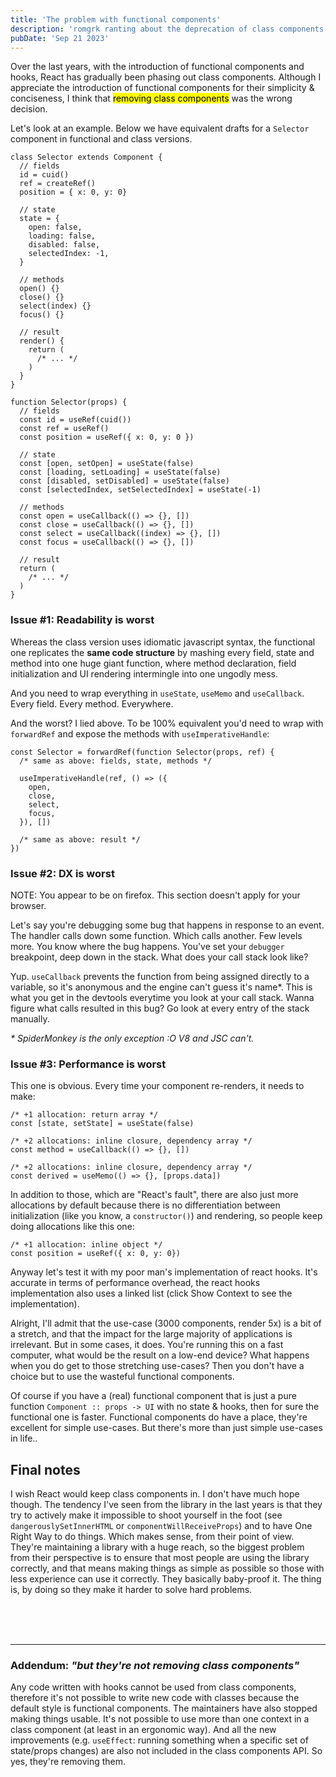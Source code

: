 ```yaml
---
title: 'The problem with functional components'
description: 'romgrk ranting about the deprecation of class components'
pubDate: 'Sep 21 2023'
---
```



Over the last years, with the introduction of functional components and hooks, React has gradually been phasing out class components. Although I appreciate the introduction of functional components for their simplicity & conciseness, I think that <mark title="read the addendum">removing class components</mark> was the wrong decision.

Let's look at an example. Below we have equivalent drafts for a `Selector` component in functional and class versions.

<div class="row mb-1">

```tsx
class Selector extends Component {
  // fields
  id = cuid()
  ref = createRef()
  position = { x: 0, y: 0}

  // state
  state = {
    open: false,
    loading: false,
    disabled: false,
    selectedIndex: -1,
  }

  // methods
  open() {}
  close() {}
  select(index) {}
  focus() {}

  // result
  render() {
    return (
      /* ... */
    )
  }
}
```

```tsx
function Selector(props) {
  // fields
  const id = useRef(cuid())
  const ref = useRef()
  const position = useRef({ x: 0, y: 0 })

  // state
  const [open, setOpen] = useState(false)
  const [loading, setLoading] = useState(false)
  const [disabled, setDisabled] = useState(false)
  const [selectedIndex, setSelectedIndex] = useState(-1)

  // methods
  const open = useCallback(() => {}, [])
  const close = useCallback(() => {}, [])
  const select = useCallback((index) => {}, [])
  const focus = useCallback(() => {}, [])

  // result
  return (
    /* ... */
  )
}
```

</div>

### Issue #1: Readability is worst

Whereas the class version uses idiomatic javascript syntax, the functional one replicates the **same code structure** by mashing every field, state and method into one huge giant function, where method declaration, field initialization and UI rendering intermingle into one ungodly mess.

And you need to wrap everything in `useState`, `useMemo` and `useCallback`. Every field. Every method. Everywhere.

And the worst? I lied above. To be 100% equivalent you'd need to wrap with `forwardRef` and expose the methods with `useImperativeHandle`:

```tsx
const Selector = forwardRef(function Selector(props, ref) {
  /* same as above: fields, state, methods */

  useImperativeHandle(ref, () => ({
    open,
    close,
    select,
    focus,
  }), [])

  /* same as above: result */
})

```

### Issue #2: DX is worst

<div class="if-firefox text-warning">NOTE: You appear to be on firefox. This section doesn't apply for your browser.</div>

Let's say you're debugging some bug that happens in response to an event. The handler calls down some function. Which calls another. Few levels more. You know where the bug happens. You've set your `debugger` breakpoint, deep down in the stack. What does your call stack look like?

<ExampleStack client:load />

Yup. `useCallback` prevents the function from being assigned directly to a variable, so it's anonymous and the engine can't guess it's name*. This is what you get in the devtools everytime you look at your call stack. Wanna figure what calls resulted in this bug? Go look at every entry of the stack manually.

*\* SpiderMonkey is the only exception :O V8 and JSC can't.*

### Issue #3: Performance is worst

This one is obvious. Every time your component re-renders, it needs to make:

```tsx
/* +1 allocation: return array */
const [state, setState] = useState(false)

/* +2 allocations: inline closure, dependency array */
const method = useCallback(() => {}, [])

/* +2 allocations: inline closure, dependency array */
const derived = useMemo(() => {}, [props.data])
```

In addition to those, which are "React's fault", there are also just more allocations by default because there is no differentiation between initialization (like you know, a `constructor()`) and rendering, so people keep doing allocations like this one:

```tsx
/* +1 allocation: inline object */
const position = useRef({ x: 0, y: 0})
```

Anyway let's test it with my poor man's implementation of react hooks. It's accurate in terms of performance overhead, the react hooks implementation also uses a linked list (click Show Context to see the implementation).

<ExamplePerformance client:load />

Alright, I'll admit that the use-case (3000 components, render 5x) is a bit of a stretch, and that the impact for the large majority of applications is irrelevant. But in some cases, it does. You're running this on a fast computer, what would be the result on a low-end device? What happens when you do get to those stretching use-cases? Then you don't have a choice but to use the wasteful functional components.

Of course if you have a (real) functional component that is just a pure function `Component :: props -> UI` with no state & hooks, then for sure the functional one is faster. Functional components do have a place, they're excellent for simple use-cases. But there's more than just simple use-cases in life..

## Final notes

I wish React would keep class components in. I don't have much hope though. The tendency I've seen from the library in the last years is that they try to actively make it impossible to shoot yourself in the foot (see `dangerouslySetInnerHTML` or `componentWillReceiveProps`) and to have One Right Way to do things. Which makes sense, from their point of view. They're maintaining a library with a huge reach, so the biggest problem from their perspective is to ensure that most people are using the library correctly, and that means making things as simple as possible so those with less experience can use it correctly. They basically baby-proof it. The thing is, by doing so they make it harder to solve hard problems.

<br/>
<RandomPlant />
<br/>
<br/>

<hr/>

### Addendum: *"but they're not removing class components"*

Any code written with hooks cannot be used from class components, therefore it's not possible to write new code with classes because the default style is functional components. The maintainers have also stopped making things usable. It's not possible to use more than one context in a class component (at least in an ergonomic way). And all the new improvements (e.g. `useEffect`: running something when a specific set of state/props changes) are also not included in the class components API. So yes, they're removing them.
